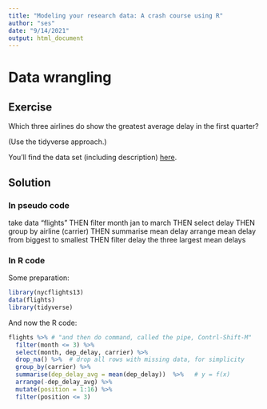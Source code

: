 ```yaml
---
title: "Modeling your research data: A crash course using R"
author: "ses"
date: "9/14/2021"
output: html_document
---
```



# Data wrangling

## Exercise


Which three airlines do show the greatest average delay in the first quarter?

(Use the tidyverse approach.)

You'll find the data set (including description) [here](https://vincentarelbundock.github.io/Rdatasets/doc/nycflights13/flights.html).

## Solution


### In pseudo code

take data "flights" THEN
filter month jan to march THEN
select delay THEN
group by airline (carrier) THEN
summarise mean delay
arrange mean delay from biggest to smallest THEN
filter delay the three largest mean delays

### In R code

Some preparation:


```r
library(nycflights13)
data(flights)
library(tidyverse)
```

And now the R code:

```r
flights %>% # "and then do command, called the pipe, Contrl-Shift-M"
  filter(month <= 3) %>% 
  select(month, dep_delay, carrier) %>% 
  drop_na() %>%  # drop all rows with missing data, for simplicity
  group_by(carrier) %>% 
  summarise(dep_delay_avg = mean(dep_delay))  %>%   # y = f(x)
  arrange(-dep_delay_avg) %>% 
  mutate(position = 1:16) %>% 
  filter(position <= 3)
```









